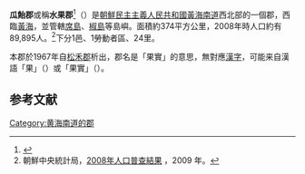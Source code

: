 {{Infobox  Korean settlement
| context = north
| img=DPRK2006 Hwangnam-Kwail.PNG
| hangul =과일군
| hanja ={{linktext|과일|郡}}
| rr = Gwail-gun
| mr = Kwail-gun
| area_km2 = 374
|  pop = 89895
| popyear = 2008
|  divs = 1邑、1勞動者區、24里
}}
'''瓜飴郡'''或稱'''水果郡'''<ref>{{Cite news|url=http://www.rodong.rep.kp/cn/|title=金正恩视察黄海南道水果郡|author=勞動新聞記者|date=主体106(2017)年9月21日|work=勞動新聞|accessdate=|deadurl=yes|archiveurl=https://web.archive.org/web/20130805230619/http://www.rodong.rep.kp/cn/|archivedate=2013-08-05}}</ref>（{{kor|諺=과일군|漢=과일郡|羅=Kwail gun|f=y}}）是[[朝鮮民主主義人民共和國|朝鮮民主主義人民共和國]][[黃海南道|黃海南道]]西北部的一個郡，西臨[[黃海|黃海]]，並管轄[[席島|席島]]、[[椒島|椒島]]等島嶼。面積約374平方公里，2008年時人口約有89,895人。<ref>朝鮮中央統計局，[http://unstats.un.org/unsd/demographic/sources/census/2010_PHC/North_Korea/Final%20national%20census%20report.pdf 2008年人口普查結果] {{Wayback|url=http://unstats.un.org/unsd/demographic/sources/census/2010_PHC/North_Korea/Final%20national%20census%20report.pdf |date=20110514111837 }}，2009 年。</ref>下分1邑、1勞動者區、24里。

本郡於1967年自[[松禾郡|松禾郡]]析出，郡名{{lang|ko|과일}}是「果實」的意思，無對應[[朝鮮漢字|漢字]]，可能来自漢語「果」（{{lang|ko|과}}）或「果實」（{{lang|ko|과실}}）。

==参考文献==
<div class="references-small">
<references></references>
</div>

{{黃海南道行政區劃}}

{{DEFAULTSORT:Kwail-gun}}
[[Category:黄海南道的郡|Category:黄海南道的郡]]